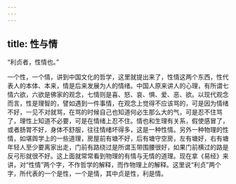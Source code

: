 ```yaml
---
---
---
```

title: 性与情
---




“利贞者，性情也。”

一个性，一个情，讲到中国文化的哲学，这里就提出来了，性情这两个东西，性代表人的本体、本来，情是后来发展为人的情绪。中国人原来讲人的心理，有所谓七情六欲，六欲是佛家的观念，七情则是喜、怒、哀、惧、爱、恶、欲。以现代观念而言，性是理智的，譬如遇到一件事情，在观念上觉得不应该骂的，可是因为情绪不好，一见不对就骂，在骂的时候自己也知道何必生那么大的气，可是忍不住骂了，理性上知道不必要，可是在情绪上忍不住。情也和生理有关系，假使感冒了，或者肠胃不好，身体不舒服，往往情绪坏得多，这是一种性情。另外一种物理的性情，如堪舆学上的一些道理，房屋前有塘不好，后有塘守空房，左有塘好，右有塘年轻人至少要离家出走，门前有路绕过是所谓玉带围腰很好，如果门前横过的路是反弓形就很不好。这上面就常常看到物理的有情与无情的道理。现在拿《易经》来讲，对“性情”两个字，不作哲学的解释，而作物理上的解释。这里说“利贞”两个字，所代表的一个是性，一个是情，其中贞是性，利是情。